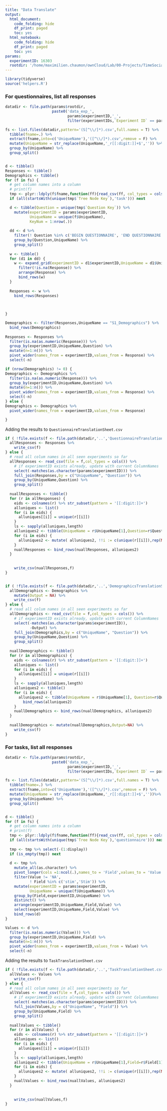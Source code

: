 ```yaml
---
title: "Data Translate"
output:
  html_document:
    code_folding: hide
    df_print: paged
    toc: yes
  html_notebook:
    code_folding: hide
    df_print: paged
    toc: yes
params:
  experimentID: 16303
  rootdir: '/home/maximilien.chaumon/ownCloud/Lab/00-Projects/TimeSocialDistancing/DATA'
---
```


```r
library(tidyverse)
source('helpers.R')
```

### For questionnaires, list all responses


```r
datadir <- file.path(params$rootdir,
                     paste0('data_exp_',
                            params$experimentID,'_',
                            filter(experimentIDs,`Experiment ID` == params$experimentID)$ExperimentName))

fs <- list.files(datadir,pattern='(S[^\\/]*).csv',full.names = T) %>%
  tibble(fname=.) %>%
  extract(fname,into=c('UniqueName'),'([^\\/]*).csv',remove = F) %>%
  mutate(UniqueName = str_replace(UniqueName,'_r[[:digit:]]+$','')) %>%
  group_by(UniqueName) %>%
  group_split()


d <- tibble()
Responses <- tibble()
Demographics <- tibble()
for (f in fs) {
  # get column names into a column
  # print(f)
  tmp <- plyr::ldply(f$fname,function(ff){read_csv(ff, col_types = cols(.default = col_character()))})
  if (all(startsWith(unique(tmp$`Tree Node Key`),'task'))) next

  d <- tibble(Question = unique(tmp$`Question Key`)) %>%
    mutate(experimentID = params$experimentID,
           UniqueName = unique(f$UniqueName),
           KeyNum = 1:nrow(.))
  
  dd <- d %>%
    filter(! Question %in% c('BEGIN QUESTIONNAIRE', 'END QUESTIONNAIRE')) %>%
    group_by(Question,UniqueName) %>%
    group_split()
  
  w <- tibble()
  for (d1 in dd) {
    w <- expand_grid(experimentID = d1$experimentID,UniqueName = d1$UniqueName,Question = d1$Question, Response = unique(filter(tmp,`Question Key` == d1$Question)$`Response`))%>%
      filter(!is.na(Response)) %>%
      arrange(Response) %>%
      bind_rows(w)
  }
  
  Responses <- w %>%
    bind_rows(Responses)
  

  
}

Demographics <- filter(Responses,UniqueName == "S1_Demographics") %>%
  bind_rows(Demographics)
  
Responses <- Responses %>%
  filter(is.na(as.numeric(Response))) %>%
  group_by(experimentID,UniqueName,Question) %>%
  mutate(n=1:n()) %>%
  pivot_wider(names_from = experimentID,values_from = Response) %>%
  select(-n)

if (nrow(Demographics) != 0) {
Demographics <- Demographics %>%
  filter(is.na(as.numeric(Response))) %>%
  group_by(experimentID,UniqueName,Question) %>%
  mutate(n=1:n()) %>%
  pivot_wider(names_from = experimentID,values_from = Response) %>%
  select(-n)
} else {
Demographics <- Demographics %>%
  pivot_wider(names_from = experimentID,values_from = Response)

}
```

Adding the results to `QuestionnaireTranslationSheet.csv`


```r

if ( !file.exists(f <- file.path(datadir,'..','QuestionnaireTranslationSheet.csv'))){
  allResponses <- Responses %>%
    write_csv(f)
} else {
  # read all colum names in all seen experiments so far
  allResponses <- read_csv(file = f,col_types = cols()) %>%
    # if experimentID exists already, update with current ColumnNames
    select(-matches(as.character(params$experimentID))) %>%
    full_join(Responses,by = c("UniqueName", "Question")) %>%
    group_by(UniqueName,Question) %>%
    group_split()
  
  nuallResponses <- tibble()
  for (r in allResponses) {
    eids <- colnames(r) %>% str_subset(pattern = '[[:digit:]]+')
    alluniques <- list()
    for (i in eids) {
      alluniques[[i]] = unique(r[[i]])
    }
    ls <- sapply(alluniques,length)
    alluniques2 <- tibble(UniqueName = r$UniqueName[1],Question=r$Question[1],.rows = max(ls))
    for (i in eids) {
      alluniques2 <- mutate( alluniques2, !!i := c(unique(r[[i]]),rep(NA,max(ls) - ls[i])))
    }
    nuallResponses <- bind_rows(nuallResponses, alluniques2)
  }
  
  
    write_csv(nuallResponses,f)
}


if ( !file.exists(f <- file.path(datadir,'..','DemographicsTranslationSheet.csv'))){
  allDemographics <- Demographics %>%
    mutate(Output = NA) %>%
    write_csv(f)
} else {
  # read all colum names in all seen experiments so far
  allDemographics <- read_csv(file = f,col_types = cols()) %>%
    # if experimentID exists already, update with current ColumnNames
    select(-matches(as.character(params$experimentID)),
           -Output) %>%
    full_join(Demographics,by = c("UniqueName", "Question")) %>%
    group_by(UniqueName,Question) %>%
    group_split()
  
  nuallDemographics <- tibble()
  for (r in allDemographics) {
    eids <- colnames(r) %>% str_subset(pattern = '[[:digit:]]+')
    alluniques <- list()
    for (i in eids) {
      alluniques[[i]] = unique(r[[i]])
    }
    ls <- sapply(alluniques,length)
    alluniques2 <- tibble()
    for (i in eids) {
      alluniques2 <- tibble(UniqueName = r$UniqueName[1], Question=r$Question[1], !!i := unique(r[[i]])) %>%
        bind_rows(alluniques2)
    }
    nuallDemographics <- bind_rows(nuallDemographics, alluniques2)
  }
  
  nuallDemographics <- mutate(nuallDemographics,Output=NA) %>%
    write_csv(f)
}

```


### For tasks, list all responses


```r
datadir <- file.path(params$rootdir,
                     paste0('data_exp_',
                            params$experimentID,'_',
                            filter(experimentIDs,`Experiment ID` == params$experimentID)$ExperimentName))

fs <- list.files(datadir,pattern='(S[^\\/]*).csv',full.names = T) %>%
  tibble(fname=.) %>%
  extract(fname,into=c('UniqueName'),'([^\\/]*).csv',remove = F) %>%
  mutate(UniqueName = str_replace(UniqueName,'_r[[:digit:]]+$',''))%>%
  group_by(UniqueName) %>%
  group_split()


d <- tibble()
for (f in fs) {
  # get column names into a column
  # print(f)
  tmp <- plyr::ldply(f$fname,function(ff){read_csv(ff, col_types = cols(.default = col_character()))})
  if (all(startsWith(unique(tmp$`Tree Node Key`),'questionnaire'))) next
  
  tmp <- tmp %>% select(-(1:display))
  if (is_empty(tmp)) next
  
  d <- tmp %>%
    mutate_all(as.character) %>%
    pivot_longer(cols =1:ncol(.),names_to = 'Field',values_to = 'Value') %>%
    filter(Value != 'NA',
           ! Field %in% c('stim','Stim')) %>%
    mutate(experimentID = params$experimentID,
           UniqueName = unique(f$UniqueName)) %>%
    group_by(Field,experimentID,UniqueName) %>%
    distinct() %>%
    arrange(experimentID,UniqueName,Field,Value) %>%
    select(experimentID,UniqueName,Field,Value) %>%
    bind_rows(d) 
}

Values <- d %>%
  filter(is.na(as.numeric(Value))) %>%
  group_by(experimentID,UniqueName,Field) %>%
  mutate(n=1:n()) %>%
  pivot_wider(names_from = experimentID,values_from = Value) %>%
  select(-n)

```

Adding the results to `TaskTranslationSheet.csv`


```r

if ( !file.exists(f <- file.path(datadir,'..','TaskTranslationSheet.csv'))){
  allValues <- Values %>%
    write_csv(f)
} else {
  # read all colum names in all seen experiments so far
  allValues <- read_csv(file = f,col_types = cols()) %>%
    # if experimentID exists already, update with current ColumnNames
    select(-matches(as.character(params$experimentID))) %>%
    full_join(Values,by = c("UniqueName", "Field")) %>%
    group_by(UniqueName,Field) %>%
    group_split()
  
  nuallValues <- tibble()
  for (r in allValues) {
    eids <- colnames(r) %>% str_subset(pattern = '[[:digit:]]+')
    alluniques <- list()
    for (i in eids) {
      alluniques[[i]] = unique(r[[i]])
    }
    ls <- sapply(alluniques,length)
    alluniques2 <- tibble(UniqueName = r$UniqueName[1],Field=r$Field[1],.rows = max(ls))
    for (i in eids) {
      alluniques2 <- mutate( alluniques2, !!i := c(unique(r[[i]]),rep(NA,max(ls) - ls[i])))
    }
    nuallValues <- bind_rows(nuallValues, alluniques2)
  }
  
  
    write_csv(nuallValues,f)
}

```

